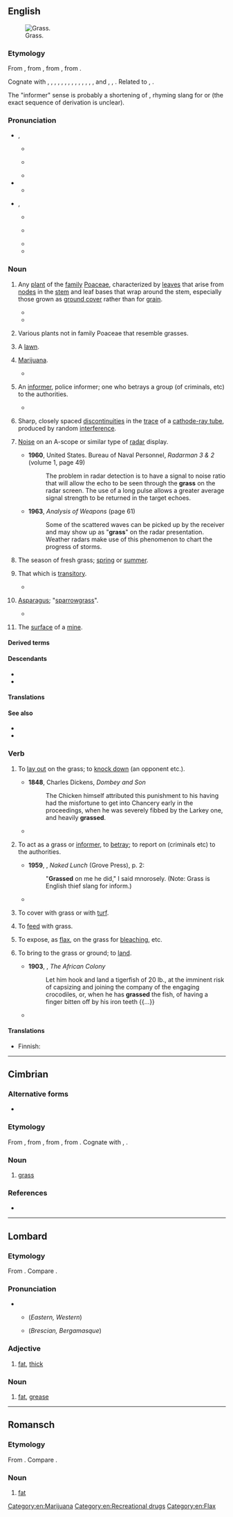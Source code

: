 {{also|Grass}}
==English==
[[File:Grass-JW.jpg|thumb|right|Grass.]]

===Etymology===
{{root|en|ine-pro|*gʰreh₁-}}
{{dercat|en|gmw-pro|inh=1}}
From {{inh|en|enm|gras}}, from {{inh|en|ang|græs}}, from {{inh|en|gem-pro|*grasą||grass}}, from {{inh|en|ine-pro|*gʰreh₁-||to grow}}.

{{rel-top|cognates}}
Cognate with {{cog|sco|girs}}, {{m|sco|gers}}, {{m|sco|gress||grass}}, {{cog|frr|gäärs}}, {{m|frr|geers||grass}}, {{cog|stq|Gäärs||grass}}, {{cog|fy|gers||grass}}, {{cog|nds|Gras||grass}}, {{cog|nl|gras||grass, turf, pasture}}, {{cog|de|Gras||grass, weed}}, {{cog|da|græs||grass}}, {{cog|sv|gräs||grass}}, {{cog|nb|gress||grass}}, {{cog|fo|-}}, {{cog|is|-}} and {{cog|nn|gras||grass}}, {{cog|la|herba||plant, weed, grass}}, {{cog|sq|grath||grass blade, spike}}. Related to {{m|en|grow}}, {{m|en|green}}.
{{rel-bottom}}

The "informer" sense is probably a shortening of {{m|en|grasshopper||police officer, informant}}, rhyming slang for {{m|en|copper||police officer}} or {{m|en|shopper||informant}} (the exact sequence of derivation is unclear).

===Pronunciation===
* {{enPR|gräs}}, {{IPA|en|/ɡɹɑːs/}}
** {{a|RP}} {{IPA|en|[ɡɹ̠ɑːs]}}
** {{a|AU|NZ}} {{IPA|en|[ɡɹ̠äːs]|[ɡɹ̠ɐːs]}}
** {{audio|en|En-uk-grass.ogg|Audio (UK)}}
* {{audio|en|LL-Q1860 (eng)-Back ache-grass.wav|Audio}}
** {{rhymes|en|ɑːs|s=1}}
* {{enPR|grăs}}, {{IPA|en|/ɡɹæs/}}
** {{a|US|Canada}} {{IPA|en|[ɡɹ̠æs]|[ɡɹ̠ɛəs]|[ɡɹ̠eəs]}}
** {{a|Northern England|Ireland}} {{IPA|en|[ɡɹ̠as]|[ɡɹ̠æs]}}
** {{audio|en|en-us-grass.ogg|Audio (US)}}
** {{rhymes|en|æs|s=1}}

===Noun===
{{en-noun|~}}

# {{lb|en|countable|uncountable}} Any [[plant]] of the [[family]] [[Poaceae]], characterized by [[leaf|leaves]] that arise from [[node]]s in the [[stem]] and leaf bases that wrap around the stem, especially those grown as [[ground cover]] rather than for [[grain]].
#: {{syn|en|Thesaurus:grass}}
#* {{RQ:King James Version|Psalm|90|3|6|passage=Thou turnest man to destruction; and sayest, Return, ye children of men. / For a thousand years in thy sight are but as yesterday when it is past, and as a watch in the night. / Thou carriest them away as with a flood; they are as a sleep: in the morning they are like '''grass''' which groweth up. / In the morning it flourisheth, and groweth up; in the evening it is cut down, and withereth.}}
#* {{quote-book|en|year=1913|author={{w|Joseph C. Lincoln}}
|title=[http://openlibrary.org/works/OL5535161W Mr. Pratt's Patients]|chapter=1
|passage='Twas early June, the new '''grass''' was flourishing everywheres, the posies in the yard—peonies and such—in full bloom, the sun was shining, and the water of the bay was blue, with light green streaks where the shoal showed.}}
# {{lb|en|countable}} Various plants not in family Poaceae that resemble grasses.
# {{lb|en|uncountable}} A [[lawn]].
# {{lb|en|uncountable|slang}} [[marijuana|Marijuana]].
#: {{syn|en|Thesaurus:marijuana}}
#* {{quote-song|en|year=1970|author=Paul McCartney|title=Get Back|artist=The Beatles|album=Let It Be|passage=Jojo left his home in Tucson, Arizona / For some California '''grass'''}}
# {{lb|en|countable|Britain|slang}} An [[informer]], police informer; one who betrays a group (of criminals, etc) to the authorities.
#: {{syn|en|Thesaurus:informant}}
#* {{quote-book|en|title=Coding of a Concrete Animal|page=215|author=Paul Knight|year=2007|passage=He was a '''grass''' and an arse lick and he didn't do it for him, he did it for his brother, because if Vaughan had hit him especially with his mallet, Mark was the kind of lowlife that would have pressed charges and then that's a whole different problem.}}
#: {{ux|en|What just happened must remain secret. Don't be a '''grass'''.}}
# {{lb|en|uncountable|physics}} Sharp, closely spaced [[discontinuity|discontinuities]] in the [[trace]] of a [[cathode-ray tube]], produced by random [[interference]].
# {{lb|en|uncountable|slang}} [[noise|Noise]] on an A-scope or similar type of [[radar]] display.
#* '''1960''', United States. Bureau of Naval Personnel, ''Radarman 3 & 2'' (volume 1, page 49)
#*: The problem in radar detection is to have a signal to noise ratio that will allow the echo to be seen through the '''grass''' on the radar screen. The use of a long pulse allows a greater average signal strength to be returned in the target echoes.
#* '''1963''', ''Analysis of Weapons'' (page 61)
#*: Some of the scattered waves can be picked up by the receiver and may show up as "'''grass'''" on the radar presentation. Weather radars make use of this phenomenon to chart the progress of storms.
# The season of fresh grass; [[spring]] or [[summer]].
#: {{syn|en|breakup|spring|springtime}}
# {{lb|en|obsolete|figurative}} That which is [[transitory]].
#: {{syn|en|ephemera}}
#* {{RQ:KJV|Isaiah|40|7|passage=Surely the people is '''grass'''.}}
# {{lb|en|countable|folk etymology}} [[asparagus|Asparagus]]; "[[sparrowgrass]]".
#* {{quote-book|en|year=1769|author={{w|Hannah Glasse}}
|title=[https://books.google.ca/books?id=L51gAAAAcAAJ&dq=the%20art%20of%20cookery%201765&pg=PR2#v=onepage&q=the%20art%20of%20cookery%201765&f=false [[Wikipedia:The Art of Cookery made Plain and Easy|The Art of Cookery made Plain and Easy]]]|edition=9th|page=195
|passage='Have ready a hundred of ſmall '''graſs''' boiled, then ſave tops enough to ſtick the rolls with, the reſt cut ſmall and put into the cream, fill the loaves with them.'}}
# {{lb|en|mining}} The [[surface]] of a [[mine]].

====Derived terms====
{{der4|en|title=Terms derived from ''grass'' (noun)
|Aleppo grass
|Antarctic hair grass
|beachgrass
|[[bentgrass]], [[bent grass]]
|Bermuda grass
|blade of grass
|bluegrass
|bluestem grass
|deergrass
|gama grass
|goatgrass
|goosegrass
|grassbird
|grasscutting
|grassbox
|grass court
|grasscycle
|grasseater
|grassfinch
|goosegrass
|[[grass fire]], [[grassfire]]
|grass-green
|grass-grown
|grass hockey
|grasshook
|grasshopper
|grass jelly
|grassland
|grassless
|grasslike
|grass of Parnassus
|grassplot
|grass roots
|grass script
|grass skirt
|grass snake
|grass top
|grass trap
|grass tree
|grass widow
|grass widower
|grasswren
|grassy
|Johnson grass
|kick into the long grass
|lemongrass
|let the grass grow under one's feet
|marram grass
|marsh grass
|muttongrass
|one's ass is grass
|penny-grass
|pinegrass
|quackgrass
|redtop grass
|ryegrass
|scutch grass
|smutgrass
|[[spear grass]], [[speargrass]]
|squirrel grass
|supergrass
|sweetgrass
|Sweet Grass County
|switchgrass
|wiregrass
|witchgrass
|yardgrass
}}

====Descendants====
* {{desc|tpi|gras|alts=1}}
* {{desc|bor=1|hif|giraas}}

====Translations====
{{trans-top|ground cover plant}}
{{multitrans|data=
* Abenaki: {{t|abe|mskiko}}
* Abkhaz: {{t|ab|аҳәа}}
* Adyghe: {{t|ady|уцы}}, {{t|ady|уц}} {{qualifier|Shapsug}}
* Afar: {{t|aa|qayso}}
* Afrikaans: {{t+|af|gras}}
* Aghwan: {{t|xag|𐕒}}
* Aguaruna: {{t|agr|dupa}}
* Ahtna: {{t|aht|tłʼogh}}
* Akhvakh: {{t|akv|жоми|tr=žomi}}
* Akkadian: {{t|akk|𒌑𒇷𒀀𒊬|tr=dīšu}}
* Albanian: {{t+|sq|bar|m}}
* Aleut: {{t|ale|qiigax̂}}
* Amharic: {{t|am|ሣር}}
* Andi: {{t|ani|кӏвордо|tr=ḳʷordo}}
* Arabic: {{t+|ar|حَشِيش|m}}, {{t+|ar|عُشْب|m}}
*: Egyptian Arabic: {{t|arz|نجيلة|tr=negila}}
*: Hijazi Arabic: {{t|acw|حشيش|m|tr=ḥašīš}}, {{t|acw|عشب|m|tr=ʿušub}}
*: Juba Arabic: {{t|pga|gesh}}
*: Moroccan Arabic: {{t|ary|ربيع|m|tr=rbīʿ}}
* Aragonese: {{t+|an|hierba|f}}, {{t+|an|yerba|f}}
* Araki: {{t|akr|juvu}}
* Aramaic:
*: Classical Syriac: {{t|syc|ܥܡܝܪܐ|m|tr=ˁmīrā}}
* Archi: {{t|aqc|гьоти|tr=hoti}}
* Armenian: {{t+|hy|խոտ}}
* Aromanian: {{t|rup|earbã|f}}, {{t|rup|iarbã|f}}
* Assamese: {{t|as|ঘাঁহ}}
* Asturian: {{t+|ast|yerba|f}}
* Azerbaijani: {{t+|az|ot}}
* Bashkir: {{t|ba|үлән}}
* Basque: {{t|eu|belar}}
* Bavarian: {{t|bar|gròs}}, {{t|bar|groos}} {{qualifier|Timau}}
* Beaver: {{t|bea|tl’uge}}
* Belarusian: {{t|be|трава́|f}}
* Bengali: {{t|bn|ঘাস}}, {{t|bn|তৃণ}}
* Bikol Central:
*: Bikol Legazpi: {{t|bcl|awot}}
*: Bikol Naga: {{t+|bcl|duot}}
* Biao: {{t|byk|jɔk¹⁰}}
* Bobongko: {{t|bgb|bombang}}
* Bouyei: {{t|pcc|nyal}}
* Breton: {{t+|br|geot|f}}, {{t+|br|geotenn|f}}, {{t+|br|gwelt|f}}
* Bulgarian: {{t+|bg|трева́|f}}
* Burmese: {{t+|my|မြက်}}
* Burun: {{t|bdi|luum}} {{qualifier|Malak}}
* Cahuilla: {{t|chl|samat}}
* Carolinian: {{t|cal|fitil}}
* Carrier: {{t|crx|tl'o}}
* Catalan: {{t+|ca|herba|f}}
* Catawba: {{t|chc|sarak}}
* Cebuano: {{t|ceb|balili}}
* Central Atlas Tamazight: {{t|tzm|ⵜⵓⴳⴰ|f}}
* Central Melanau: {{t|mel|sek}}, {{t|mel|ruput}}
* Chakma: {{t|ccp|𑄊𑄌𑄴|tr=ghāc}}
* Chamicuro: {{t|ccc|c̈homajshi}}
* Chechen: {{t|ce|буц}}
* Cheke Holo: {{t|mrn|ḡreʼi}}
* Cherokee: {{t|chr|ᎧᏁᏍᎦ}}
* Chichewa: {{t|ny|udzu|c14}}
* Chinese:
*: Cantonese: {{t+|yue|草|tr=cou2}}
*: Dungan: {{t|dng|цо}}
*: Hakka: {{t|hak|草|tr=chhó}}
*: Mandarin: {{t+|cmn|草|tr=cǎo}}, {{t+|cmn|青草|tr=qīngcǎo}}, {{t+|cmn|雜草}}, {{t+|cmn|杂草|tr=zácǎo}}
*: Min Dong: {{t|cdo|草|tr=chāu}}
*: Min Nan: {{t+|nan|草|tr=chháu}}
*: Wu: {{t|wuu|草|tr=tshau}}
* Chipewyan: {{t|chp|tł’ok}}
* Chukchi: {{t|ckt|въэй|tr=v'ej}}, {{t|ckt|въагԓыӈын|tr=v'aglyṇyn}}
* Chuukese: {{t|chk|fetin}}
* Chuvash: {{t|cv|курӑк}}
* Cimbrian: {{t|cim|gras|m}}
* Comanche: {{t|com|sunipʉ}}
* Cornish: {{t|kw|gwels|f}}
* Corsican: {{t+|co|erba|f}}, {{t+|co|arba|f}}
* Cree: {{t|cr|ᒪᐢᑯᓯᕀ}}
* Czech: {{t+|cs|tráva|f}}
* Dalmatian: {{t|dlm|jarba|f}}
* Danish: {{t+|da|græs|n}}
* Dargwa: {{t|dar|кьар}}
* Dolgan: {{t|dlg|от|tr=ot}}
* Dongxiang: {{t|sce|osun}}
* Dupaningan Agta: {{t|duo|ruot}}
* Dutch: {{t+|nl|gras|n}}
* Eastern Arrernte: {{t|aer|name}}
* Erzya: {{t|myv|тикше}}
* Esperanto: {{t+|eo|herbo}}, {{t+|eo|greso}}
* Estonian: {{t|et|muru}}, {{t+|et|rohi}}
* Even: {{t|eve|орат}}
* Evenki: {{t|evn|чука}}, {{t|evn|орокто}}
* Faroese: {{t+|fo|gras|n}}
* Fiji Hindi: {{t+|hif|giraas}}
* Finnish: {{t+|fi|heinä}}, {{t+|fi|ruoho}}
* French: {{t+|fr|herbe|f}}
* Friulian: {{t|fur|jerbe|f}}
* Gaam: {{t|tbi|lɛ́ɛ́l}}
* Galibi Carib: {{t|car|itupu}}
* Galician: {{t+|gl|herba|f}}, {{t|gl|grama|f}}
* Gamilaraay: {{t|kld|garaarr}}
* Georgian: {{t|ka|ბალახი}}
* German: {{t+|de|Gras|n}}
*: Alemannic German: {{t|gsw|gras}}, {{t|gsw|chrud}}, {{t|gsw|weidu}}
*: Old High German: {{t|goh|gras}}
*: Pennsylvania German: {{t|pdc|Graas|n}}
* Gothic: {{t|got|𐌲𐍂𐌰𐍃|n}}
* Greek: {{t+|el|χορτάρι|n}}
*: Ancient: {{t|grc|χόρτος|m}}, {{t|grc|πόα|f}}
* Greenlandic: {{t|kl|ivik}}, {{t|kl|ivigaq}}
* Guaraní: {{t+|gn|ka'a}}
* Gujarati: {{t+|gu|ઘાસ|n}}
* Haitian Creole: {{t|ht|zèb}}
* Hawaiian: {{t|haw|mauʻu}}
* Hebrew: {{t+|he|דֶּשֶׁא|m|tr=déshe}}, {{t+|he|עֵשֶׂב|m|tr='ésev}}
* Heiltsuk: {{t|hei|k̓ít̓ṃ}}
* Hiligaynon: {{t|hil|hilamon}}
* Hindi: {{t+|hi|घास|f}}
* Hittite: {{t|hit|𒌑𒂖𒆪|c|tr=we-el-ku}}
* Hopi: {{t|hop|tuusaqa}}
* Hungarian: {{t+|hu|fű}}
* Hunsrik: {{t|hrx|Graas|n}}
* Icelandic: {{t+|is|gras|n}}
* Ido: {{t+|io|gazono}}
* Ilocano: {{t|ilo|rúot}}
* Indonesian: {{t+|id|rumput}}
* Ineseño: {{t|inz|ˀaxulapšan}}, {{t|inz|cweq}}
* Interlingua: {{t|ia|herba}}
* Irish: {{t+|ga|féar|m}}
*: Old Irish: {{t|sga|fér|n}}
* Isan: {{t-needed|tts}}
* Istriot: {{t|ist|gièrba|f}}, {{t|ist|yerba|f}}
* Istro-Romanian: {{t|ruo|iorbe|f}}
* Italian: {{t+|it|erba|f}}, {{t|it|graminacea|f}}
* Itelmen: {{t|itl|°сысал|tr=°sysal}}
* Japanese: {{t+|ja|草|tr=くさ, kusa}}, {{t+|ja|雑草|tr=ざっそう, zassō}}
* Javanese: {{t+|jv|suket}}
* Kabardian: {{t|kbd|удз}}
* Kannada: {{t+|kn|ಪುಲ್}}, {{t+|kn|ಹುಲ್ಲು}}
* Kapampangan: {{t|pam|dikut}}
* Karachay-Balkar: {{t|krc|кырдык}}
* Karo Batak: {{t|btx|dukut}}
* Kashubian: {{t|csb|trôwa|f}}
* Kaska: {{t|kkz|tlʼōge}}
* Kazakh: {{t+|kk|шөп}}, {{t+|kk|от}}
* Ket: {{t|ket|даан|tr=daan}}
* Khinalug: {{t|kjj|инк}}
* Khmer: {{t+|km|ស្មៅ}}
* Koasati: {{t|cku|pahí}}
* Komi-Permyak: {{t|koi|турун}}
* Komi-Zyrian: {{t|kpv|турун}}
* Konkani: {{t|kok|ताण|n}}
* Korean: {{t+|ko|풀}}, {{t+|ko|잡초(雜草)}}
* Koyraboro Senni: {{t|ses|arkusuboŋkaara}}, {{t|ses|subbu}}
* Koyukon: {{t|koy|kʼitsaanʼ}}
* Kunigami: {{t|xug|クサー|tr=kusā}}
* Kunza: {{t|kuz|ckautcha}}
* Kurdish:
*: Central Kurdish: {{t+|ckb|گیا|alt=گِیا}}
*: Northern Kurdish: {{t+|kmr|giya|m}}
* Kyrgyz: {{t+|ky|чөп}}, {{t+|ky|шибер}}
* Ladino: {{t|lad|yerva|f}}
* Lakota: {{t|lkt|peji}}, {{t|lkt|pȟeží}}
* Lamba: {{t|lam|ubwani}}
* Lao: {{t+|lo|ຫຍ້າ}}
* Latgalian: {{t|ltg|zuole|f}}
* Latin: {{t+|la|herba|f}}, {{t|la|grāmen|n}}
* Latvian: {{t+|lv|zāle|f}}
* Lepcha: {{t|lep|ᰎᰬ}}
* Lezgi: {{t|lez|хъач}}
* Ligurian: {{t|lij|èrba|f}} {{qualifier|Genovese}}
* Limburgish: {{t+|li|graas|n}}
* Limos Kalinga: {{t|kmk|bollat}}
* Lindu: {{t|klw|kawoko}}
{{trans-mid}}
* Lingala: {{t|ln|litíti|c5|c6}}
* Lithuanian: {{t+|lt|žolė|f}}
* Livonian: {{t|liv|āina}}
* Low German:
*: German Low German: {{t|nds-de|Gras}}
* Luhya: {{t|luy|bunyasi}}
* Luxembourgish: {{t|lb|Gras|n}}
* Lü: {{t|khb|ᦊᦱᧉ}}
* Maasai: {{t|mas|ɛnkʉ́jɨ́tá}}
* Macedonian: {{t|mk|трева|f}}
* Maguindanao: {{t|mdh|hutan}}
* Malagasy: {{t+|mg|ahitra}}
* Malay: {{t+|ms|rumput}}
* Malayalam: {{t+|ml|പുല്ല്}}
* Maltese: {{t|mt|ħaxix|m}}
* Manchu: {{t|mnc|ᠣᡵᡥᠣ}}, {{t|mnc|ᡶᠣᠶᠣ}}
* Mansi: {{t|mns|пум}}
* Manx: {{t|gv|faiyr|m}}
* Maore Comorian: {{t|swb|ɗavu}}
* Maori: {{t|mi|mauti}}, {{t|mi|karaehe}}, {{t|mi|karaihe }}
* Maranao: {{t|mrw|otan}}
* Marathi: {{t|mr|गवत|n}}
* Mari:
*: Eastern Mari: {{t|chm|шудо}}
*: Western Mari: {{t|mrj|шуды}}
* Mazanderani: {{t|mzn|واش|tr=vâš}}
* Megleno-Romanian: {{t|ruq|iárbă|f}}
* Mi'kmaq: {{t|mic|msigu}}
* Mingrelian: {{t|xmf|ოდიარე}}
* Miyako: {{t|mvi|フサ|tr=fusa}}
* Mon: {{t|mnw|ချဲ|tr=choa}}
* Mongolian:
*: Cyrillic: {{t+|mn|өвс}}, {{t+|mn|ногоо}}
* Montagnais: {{t|moe|mashkushu}}
* Montana Salish: {{t|fla|skʷʔalulexʷ}}
* Mòcheno: {{t|mhn|gros|n}}
* Nahuatl:
*: Classical: {{t|nci|xihuitl}}
*: Eastern Huasteca: {{t|nhe|xihuitl}}
* Navajo: {{t|nv|tłʼoh}}
* Neapolitan: {{t|nap|evera|f}}
* Nepali: {{t+|ne|घाँस|f}}
* Nganasan: {{t|nio|нөтә|tr=nŭatĕ}}
* Northern Ndebele: {{t|nd|utshani|c14}}
* Northern Sami: {{t|se|sitnu}}
* Northern Thai: {{t|nod|ᩉ᩠ᨿ᩶ᩣ}}
* Norwegian:
*: Bokmål: {{t+|nb|gress|n}}, {{t+|nb|gras|n}}
*: Nynorsk: {{t|nn|gras|n}}
* Nottoway-Meherrin: {{t|nwy|oherag}}
* Nǀuu: {{t|ngh|ǀhisi}}
* Occitan: {{t+|oc|èrba|f}}
* Ojibwe: {{t|oj|mashkosiw}}
* Okinawan: {{t|ryu|くさ|tr=kusa}}
* Old Church Slavonic:
*: Cyrillic: {{t|cu|трава|f}}, {{t|cu|трѣва|f}}
* Old East Slavic: {{t|orv|трава|f}}
* Old Javanese: {{t|kaw|dukut}}
* Omaha-Ponca: {{t|oma|pézhe}}
* Oriya: {{t+|or|ଘାସ}}
* Oromo: {{t|om|marga}}
* Ossetian: {{t|os|кӕрдаг}}, {{t|os|нӕуу}}
* Pa'o Karen: {{t|blk|ထာအီး}}
* Pali: {{t|pi|tiṇa|n}}
* Pana (Central Africa): {{t|pnz|kpá}}
* Pashto: {{t|ps|واش|m|tr=wāš}}, {{t+|ps|شنه|f|tr=šnә}}
* Persian: {{t+|fa|سبزه|tr=sabze}}, {{t+|fa|علف|tr=alaf}}, {{t+|fa|چمن|tr=čaman}}, {{t+|fa|واش|tr=vâš}}
* Plains Miwok: {{t|pmw|cike}}
* Plautdietsch: {{t|pdt|Grauss|n}}
* Pohnpeian: {{t|pon|dihpw}}
* Polabian: {{t|pox|ziľă|f}}
* Polish: {{t+|pl|trawa|f}}
* Portuguese: {{t+|pt|grama|f}}, {{t+|pt|relva|f}}
* Punjabi: {{t|pa|ਘਾਹ|m}}, {{t|pa|گھاہ|m}}
* Quapaw: {{t|qua|mąhį́}}
* Quechua: {{t|qu|qora}}, {{t|qu|q'achu}}
* Rapa Nui: {{t|rap|mouku}}
* Romanian: {{t+|ro|iarbă|f}}
* Romansch: {{t|rm|erva|f}} {{qualifier|Grischun, Surmiran, Puter}}, {{t|rm|earva|f}} {{qualifier|Sutsilvan}}, {{t|rm|erba|f}} {{qualifier|Vallader}}, {{t|rm|jarva|f}} {{qualifier|Sursilvan}}
* Russian: {{t+|ru|трава́|f}}, {{t+|ru|мурава́|f}} {{q|young grass}}
* Rusyn: {{t|rue|трава|f}}
* Rwanda-Rundi:
*: Kirundi: {{t|rw|ivyātsi}}
* Saho: {{t|ssy|cashsho}}
* Saisiyat: {{t|xsy|hinbetel}}
* Samoan: {{t|sm|mutia}}
* Sanskrit: {{t+|sa|तृण|n}}
* Sardinian: {{t|sc|erba|f}}
* Saterland Frisian: {{t|stq|Gäärs|n}}
* Scots: {{t|sco|gress}}, {{t|sco|girse}}
* Scottish Gaelic: {{t|gd|feur|m}}
* Serbo-Croatian:
*: Cyrillic: {{t|sh|тра́ва|f}}
*: Roman: {{t+|sh|tráva|f}}
* Shan: {{t+|shn|ယိူဝ်ႈ}}
* Shor: {{t|cjs|ӧлең|tr=öleñ}}
* Sicilian: {{t+|scn|erva|f}}, {{t+|scn|erba|f}}, {{t+|scn|èriva|f}}, {{t+|scn|ierva|f}}, {{t+|scn|jerva|f}}
* Silesian: {{t|szl|trŏwa|f}}
* Sinhalese: {{t+|si|තණ}}, {{t|si|තණකොළ}}
* Slovak: {{t|sk|tráva|f}}
* Slovene: {{t+|sl|trava|f}}
* Somali: {{t|so|caws|m}}
* Sorbian:
*: Lower Sorbian: {{t|dsb|tšawa|f}}
*: Upper Sorbian: {{t|hsb|trawa|f}}
* Sotho: {{t|st|jwang|c14}}
* Southern Altai: {{t|alt|ӧлӧҥ}}, {{t|alt|от}}
* Spanish: {{t+|es|pasto|m}}, {{t+|es|hierba|f}}, {{t+|es|grama|f}}
* Sranan Tongo: {{t|srn|grasi}}
* Sundanese: {{t+|su|jukut}}
* Svan: {{t|sva|ბალა̈ხ}}
* Swahili: {{t+|sw|majani|p}}, {{t+|sw|nyasi|c5|c6}}
* Swazi: {{t|ss|tjani|c14}}
* Swedish: {{t+|sv|gräs|n}}
* Sylheti: {{t|syl|ꠊꠣ}}
* Tabasaran: {{t|tab|укӏ}}
* Tagalog: {{t+|tl|damo}}
* Tai Dam: {{t|blt|ꪐ꫁ꪱ}}
* Tajik: {{t+|tg|сабза}}
* Tamil: {{t+|ta|புல்}}
* Taos: {{t|twf|łíne}}
* Tatar: {{t+|tt|үлән}}, {{t+|tt|чирәм}}
* Telugu: {{t+|te|గడ్డి}}, {{t+|te|తృణము}}, {{t+|te|కసవు}}
* Tetum: {{t|tet|du'ut}}
* Thai: {{t+|th|หญ้า}}
* Tibetan: {{t|bo|རྩྭ}}
* Tigrinya: {{t+|ti|ሳዕሪ}}
* Tiwi: {{t|tiw|pitarika|f}}
* Tlingit: {{t|tli|chookán}}
* Toba Batak: {{t|bbc|duhut}}
* Tocharian A: {{t|xto|āti}}
* Tocharian B: {{t|txb|atiyo}}
* Tok Pisin: {{t|tpi|gras}}, {{t|tpi|garas}}
* Tsonga: {{t|ts|byanyi}}
* Tsou: {{t|tsu|kukuzo}}
* Tswana: {{t|tn|tlhaga|c9}}
* Tundra Nenets: {{t|yrk|ӈум'|tr=ngum'}}, {{t|yrk|ӈамдэ'|tr=ngamdė'}}
* Tupinambá: {{t|tpn|ka'a}}
* Turkish: {{t+|tr|ot}}, {{t+|tr|çimen}}, {{t+|tr|çim}}
* Turkmen: {{t|tk|ot}}
* Tuvan: {{t|tyv|оът}}
* Udi: {{t|udi|о}}
* Udmurt: {{t|udm|турын}}
* Ukrainian: {{t+|uk|трава́|f}}, {{t|uk|мурава́|f}}, {{t+|uk|морі́г|m}}
* Unami: {{t|unm|skikw}}
* Urdu: {{t|ur|گھاس|f|tr=ghās}}
* Uyghur: {{t|ug|چۆپ}}, {{t|ug|ئوت}}
* Uzbek: {{t+|uz|oʻt}}
* Venetian: {{t+|vec|èrba|f}}
* Vietnamese: {{t+|vi|cỏ}}
* Vilamovian: {{t|wym|gros|n}}
* Volapük: {{t+|vo|yeb}}
* Walloon: {{t+|wa|yebe|f}}, {{t+|wa|waide|f}}
* Wappo: {{t|wao|šíʔe}}
* Waray-Waray: {{t|war|banwa}}
* Wawa: {{t|www|òndī}}
* Welsh: {{t+|cy|glaswellt|m}}, {{t|cy|gwellt|m-p}}
* West Coast Bajau: {{t|bdr|padang}}
* West Flemish: {{t|vls|ges|n}}
* West Frisian: {{t|fy|gers|c}}
* White Hmong: {{t|mww|nyom}}
* Wolio: {{t|wlo|rumpu}}
* Wolof: {{t+|wo|ñax}}
* Yakut: {{t|sah|от}}
* Yami: {{t|tao|tamek}}
* Yiddish: {{t|yi|גראָז|n}}
* Yoruba: {{t|yo|koríko}}
* Yup'ik: {{t|esu|canek}}
* Yurok: {{t|yur|ˀɹ·wɹh}}
* Zazaki: {{t|zza|vas|n}}, {{t|zza|vhas|n}}
* Zealandic: {{t|zea|gos|n}}
* Zhuang: {{t|za|nywj}}
* Zulu: {{t|zu|utshani|c14}}
* ǃXóõ: {{t|nmn|ǁkxʻâã}}
{{trans-bottom}}

{{trans-top|lawn}}
* Arabic: {{t+|ar|حَشِيش|m}}
* Breton: {{t+|br|geot|c}}, {{t|br|brgeotenn|f}}, {{t|br|leton|c}}, {{t+|br|letonenn|f}}, {{t+|br|glazenn|f}}
* Bulgarian: {{t+|bg|мора́ва|f}}, {{t|bg|тре́вна площ|f}}
* Chinese:
*: Mandarin: {{t+|cmn|草坪|tr=cǎopíng}}
* Czech: {{t+|cs|trávník|m}}
* Danish: {{t+|da|græsplæne|c}},{{t|da|plæne|n}} {{qualifier|qoloquial}}
* Estonian: {{t|et|muruplats}}
* Finnish: {{t+|fi|nurmi}}, {{t+|fi|nurmikko}}, {{t+|fi|ruoho}}
* French: {{t+|fr|pelouse|f}}, {{t+|fr|gazon|m}}
* Galician: {{t|gl|céspede|m}}, {{t+|gl|herbal|m}}, {{t+|gl|herbeira|f}}
* German: {{t+|de|Rasen|m}}
* Greek: {{t+|el|γκαζόν|n}}
* Guaraní: {{t+|gn|ka'a}}
* Hiligaynon: {{t|hil|hilamnan}}
* Interlingua: {{t|ia|herba}}
* Italian: {{t+|it|prato|m}}
* Japanese: {{t+|ja|芝生|tr=しばふ, shibafu}}
* Korean: {{t|ko|풀밭}}, {{t+|ko|잔디밭}}
* Latgalian: {{t|ltg|zuole|f}}
{{trans-mid}}
* Latvian: {{t+|lv|zāle|f}}, {{t|lv|zāliens|m}}
* Lithuanian: {{t+|lt|žolė|f}}, {{t+|lt|veja|f}}
* Navajo: {{t|nv|tłʼoh}}
* Persian: {{t+|fa|چمن|tr=čaman}}, {{t+|fa|فرزد|tr=farazd}}
* Polish: {{t+|pl|trawnik|m-in}}
* Portuguese: {{t+|pt|grama|f}}, {{t|pt|gramado|m}}, {{t+|pt|relvado|m}}
* Russian: {{t+|ru|газо́н|m}}, {{t+|ru|лужа́йка|f}}
* Serbo-Croatian:
*: Cyrillic: {{t|sh|тра̑вња̄к|m}}
*: Roman: {{t+|sh|trȃvnjāk|m}}
* Slovene: {{t|sl|trata|f}}
* Spanish: {{t+|es|hierba|f}}, {{t+|es|césped|m}}
* Swahili: {{t+|sw|nyasi}}
* Swedish: {{t+|sv|gräs}}
* Tagalog: {{t|tl|damuhan}}
* Tok Pisin: {{t|tpi|gras}}
* Tupinambá: {{t|tpn|ka'a}}
* Vietnamese: {{t+|vi|bãi cỏ}}
* Walloon: {{t+|wa|waezon|m}}, {{t+|wa|rimouye|f}}
* Welsh: {{t+|cy|lawnt|f}}
{{trans-bottom}}

{{trans-top|marijuana}}
* Azerbaijani: {{t+|az|göyərti}}
* Breton: {{t|br|struj|m}}
* Bulgarian: {{t|bg|хаши́ш|m}}
* Czech: {{t+|cs|tráva|f}}
* Danish: {{t+|da|græs}}
* Dutch: {{t+|nl|wiet|m}}
* Finnish: {{t+|fi|ruoho}}, {{t+|fi|pilvi}}
* French: {{t+|fr|herbe|f}}, {{t+|fr|beuh|f}}
* Galician: {{t+|gl|herba|f}}
* German: {{t+|de|Gras|n}}
* Hungarian: {{t+|hu|fű}}
* Interlingua: {{t|ia|herba}}
* Irish: {{t+|ga|féar}}
* Italian: {{t+|it|erba|f}}
* Japanese: {{t+|ja|葉っぱ|tr=はっぱ, happa}}
* Lakota: {{t|lkt|peji}}
* Latvian: {{t+|lv|zāle|f}}, {{t|lv|zālīte|f}}
* Lithuanian: {{t+|lt|žolė|f}}
{{trans-mid}}
* Norwegian:
*: Bokmål: {{t+|nb|gress|n}}, {{t+|nb|gras|n}}
* Persian: {{t+check|fa|گراس|tr=gerâs}}, {{t+check|fa|گرس|tr=geras}}
* Polish: {{t+|pl|trawka|f}}
* Portuguese: {{t+|pt|erva|f}}, {{t+|pt|mato|m}}
* Romanian: {{t+|ro|iarbă|f}}
* Russian: {{t+|ru|тра́вка|f}}
* Serbo-Croatian:
*: Cyrillic: {{t|sh|тра́ва|f}}
*: Roman: {{t+|sh|tráva|f}}
* Slovene: {{t+|sl|trava|f}}
* Spanish: {{t+|es|hierba|f}}, {{t+|es|mota|f}}
* Swahili: {{t+|sw|bangi}}
* Swedish: {{t+|sv|gräs}}
* Tagalog: {{t+|tl|damo}}
* Turkish: {{t+|tr|ot}}
* Yoruba: {{t|yo|koríko}}
* Zazaki: {{t|zza|vhas}}
{{trans-bottom}}

{{trans-top|informer}}
* Azerbaijani: {{t|az|çuğul}}, {{t|az|suka}} {{qualifier|slang}}
* Bulgarian: {{t+|bg|изда́йник|m}}, {{t+|bg|информа́тор|m}}
* Danish: {{t|da|stikker|c}}
* Finnish: {{t+|fi|vasikka}}
* French: {{t+|fr|balance|f}}
* German: {{t+|de|Spitzel|m}}
* Interlingua: {{t|ia|delator}}, {{t|ia|informante}}
{{trans-mid}}
* Italian: {{t+|it|spia|f}}, {{t+|it|delatore|m}}, {{t+|it|pentito|m}}, {{t+|it|traditore|m}}
* Latvian: {{t|lv|nosūdzētājs|m}}, {{t|lv|stukačs|m}}
* Norwegian:
*: Bokmål: {{t|nb|tyster|m}}, {{t|nb|informant|m}}
* Polish: {{t+|pl|kapuś|m-pr}}
* Portuguese: {{t+|pt|dedo-duro|m}}, {{t+|pt|alcaguete|m}}
* Russian: {{t+|ru|стука́ч|m}}, {{t+|ru|стука́чка|f}}
}}<!-- close multitrans -->
{{trans-bottom}}

====See also====
* {{specieslite|Poaceae}}
* {{pedia|Grass (disambiguation)}}

===Verb===
{{en-verb}}

# {{lb|en|transitive}} To [[lay out]] on the grass; to [[knock down]] (an opponent etc.).
#: {{syn|en|flatten|floor|lay low|lay out|knock down|knock out|knock over|strike down}}
#* '''1848''', Charles Dickens, ''Dombey and Son''
#*: The Chicken himself attributed this punishment to his having had the misfortune to get into Chancery early in the proceedings, when he was severely fibbed by the Larkey one, and heavily '''grassed'''.
#* {{quote-book|en|year=1893|author=Arthur Conan Doyle|title=The Naval Treaty|publisher=Norton|year_published=2005|page=709|passage=He flew at me with his knife, and I had to '''grass''' him twice, and got a cut over the knuckles, before I had the upper hand of him.}}
# {{lb|en|transitive|or|intransitive|slang}} To act as a grass or [[informer]], to [[betray]]; to report on (criminals etc) to the authorities.
#: {{syn|en|Thesaurus:rat out}}
#* '''1959''', {{w|William S. Burroughs}}, ''Naked Lunch'' (Grove Press), p. 2:
#*: "'''Grassed''' on me he did," I said mnorosely. (Note: Grass is English thief slang for inform.)
#* {{quote-book|en|year=2004|author=David Nobbs|title=Sex and Other Changes|url=https://books.google.com.hk/books?id=ic-Chb9y6W8C&pg=PA95|page=95|passage="I'm dressed as a woman, but I am still technically a man. I believe that to comply with the law of the land I ought to continue to use the [[gents'|Gents']], but in order not to look out place I intend to use the [[ladies'|Ladies']] from now on. I trust none of you will [[grass]] on me..."}}
# {{lb|en|transitive}} To cover with grass or with [[turf]].
# {{lb|en|transitive}} To [[feed]] with grass.
# {{lb|en|transitive}} To expose, as [[flax]], on the grass for [[bleach]]ing, etc.
# {{lb|en|transitive}} To bring to the grass or ground; to [[land]].
#* '''1903''', {{w|John Buchan}}, ''The African Colony''
#*: Let him hook and land a tigerfish of 20 lb., at the imminent risk of capsizing and joining the company of the engaging crocodiles, or, when he has '''grassed''' the fish, of having a finger bitten off by his iron teeth {{...}}
#* {{quote-book|en|year=2011|author=Deeanne Gist|title=Love on the Line|page=138|passage=In typical Necker style, the farmer walked to the line and mounted his gun without any shilly-shally. If he '''grassed''' the bird, he and Faurote would go into a shootout. If he missed, Faurote would win.}}

====Translations====
{{trans-top|to inform on}}
{{multitrans|data=
* Bulgarian: {{t+|bg|издавам|sc=Cyrl}}, {{t+|bg|предавам|sc=Cyrl}}
* Finnish: {{t+|fi|vasikoida}}
* French: {{t+|fr|moucharder}}
* German: {{t+|de|verpfeifen}}
{{trans-mid}}
* Interlingua: {{t|ia|[[facer]] le [[delation]]}}
* Portuguese: {{t+|pt|delatar}}, {{t|pt|dedurar}}, {{t|pt|alcaguetar}}
* Swahili: {{t+|sw|nyasi}}
{{trans-bottom}}

{{trans-top|To cover with grass or with turf}}
* Bulgarian: {{t+|bg|затревявам}}
{{trans-mid}}
}}<!-- close multitrans -->
* Finnish: {{t+|fi|nurmettaa}}
{{trans-bottom}}

[[Category:en:Marijuana]]
[[Category:en:Recreational drugs]]
[[Category:en:Flax]]

----

==Cimbrian==

===Alternative forms===
* {{alter|cim|gras||Sette Comuni}}

===Etymology===
From {{inh|cim|gmh|gras}}, from {{inh|cim|goh|gras}}, from {{inh|cim|gmw-pro|*gras}}, from {{inh|cim|gem-pro|*grasą}}. Cognate with {{cog|de|Gras}}, {{cog|en|grass}}.

===Noun===
{{cim-noun|m}}

# {{lb|cim|Luserna|13}} [[#English|grass]]

===References===
* {{R:Patuzzi}}

{{c|cim|Plants}}

----

==Lombard==

===Etymology===
From {{inh|lmo|la|crassus}}. Compare {{cog|it|grasso}}.

===Pronunciation===
* {{IPA|lmo|/ɡras/}}
** {{IPA|lmo|[ɡras]}} (''Eastern, Western'')
** {{IPA|lmo|[ɡraʰ]}} (''Brescian, Bergamasque'')

===Adjective===
{{head|lmo|adjective|g=m|masculine plural|grass|feminine singular|grassa|feminine plural|grasse}}

# [[fat]], [[thick]]

===Noun===
{{head|lmo|noun}}

# [[fat]], [[grease]]

----

==Romansch==

===Etymology===
From {{inh|rm|la|crassus}}. Compare {{cog|fr|graisse}}.

===Noun===
{{head|rm|noun|g=m}}

# [[fat]]